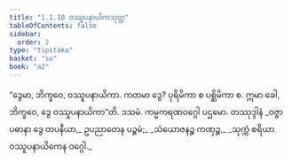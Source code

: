 ```yaml
---
title: "1.1.10 ဝဿူပနာယိကသုတ္တ"
tableOfContents: false
sidebar:
  order: 2
type: "tipitaka"
basket: "su"
book: "a2"
---
```



<DynamicBreadcrumb />

<Division number="10" book="a2">

<Paragraph number="25" book="a2">
“ဒွေမာ, ဘိက္ခဝေ, ဝဿူပနာယိကာ. ကတမာ ဒွေ? ပုရိမိကာ စ ပစ္ဆိမိကာ စ. ဣမာ ခေါ, ဘိက္ခဝေ, ဒွေ ဝဿူပနာယိကာ”တိ.

</Paragraph>
</Division>

<Paragraph number="26" type="center" book="a2">
ဒသမံ.



</Paragraph>

<Paragraph number="27" type="center" book="a2">
ကမ္မကရဏဝဂ္ဂေါ ပဌမော.



</Paragraph>

<Paragraph number="28" type="center" book="a2">
တဿုဒ္ဒါနံ


</Paragraph>

<Paragraph number="29" type="verses" book="a2">
_ဝဇ္ဇာ ပဓာနာ ဒွေ တပနီယာ,_  
ဥပညာတေန ပဉ္စမံ;_  
_သံယောဇနဉ္စ ကဏှဉ္စ,_  
_သုက္ကံ စရိယာ ဝဿူပနာယိကေန ဝဂ္ဂေါ._
</Paragraph>